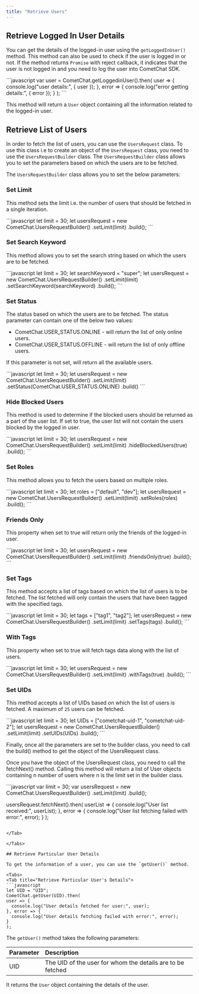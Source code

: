 ```yaml
---
title: "Retrieve Users"
---
```




## Retrieve Logged In User Details

You can get the details of the logged-in user using the `getLoggedInUser()` method. This method can also be used to check if the user is logged in or not. If the method returns `Promise` with reject callback, it indicates that the user is not logged in and you need to log the user into CometChat SDK.

<Tabs>
<Tab title="Get Logged In User Details">
```javascript
var user = CometChat.getLoggedinUser().then(
user => {
  console.log("user details:", { user });
}, error => {
  console.log("error getting details:", { error });
}
);
```

</Tab>

</Tabs>

This method will return a `User` object containing all the information related to the logged-in user.

## Retrieve List of Users

In order to fetch the list of users, you can use the `UsersRequest` class. To use this class i.e to create an object of the `UsersRequest` class, you need to use the `UsersRequestBuilder` class. The `UsersRequestBuilder` class allows you to set the parameters based on which the users are to be fetched.

The `UsersRequestBuilder` class allows you to set the below parameters:

### Set Limit

This method sets the limit i.e. the number of users that should be fetched in a single iteration.

<Tabs>
<Tab title="Set Limit">
```javascript
let limit = 30;
let usersRequest = new CometChat.UsersRequestBuilder()
                  .setLimit(limit)
                  .build();
```

</Tab>

</Tabs>

### Set Search Keyword

This method allows you to set the search string based on which the users are to be fetched.

<Tabs>
<Tab title="Set Search Keyword">
```javascript
let limit = 30;
let searchKeyword = "super";
let usersRequest = new CometChat.UsersRequestBuilder()
                  .setLimit(limit)
                  .setSearchKeyword(searchKeyword)
                  .build();
```

</Tab>

</Tabs>

### Set Status

The status based on which the users are to be fetched. The status parameter can contain one of the below two values:

* CometChat.USER\_STATUS.ONLINE - will return the list of only online users.
* CometChat.USER\_STATUS.OFFLINE - will return the list of only offline users.

If this parameter is not set, will return all the available users.

<Tabs>
<Tab title="Set Status">
```javascript
let limit = 30;
let usersRequest = new CometChat.UsersRequestBuilder()
                  .setLimit(limit)
                  .setStatus(CometChat.USER_STATUS.ONLINE)
                  .build()
```

</Tab>

</Tabs>

### Hide Blocked Users

This method is used to determine if the blocked users should be returned as a part of the user list. If set to true, the user list will not contain the users blocked by the logged in user.

<Tabs>
<Tab title="Hide Blocked Users">
```javascript
let limit = 30;
let usersRequest = new CometChat.UsersRequestBuilder()
                  .setLimit(limit)
                  .hideBlockedUsers(true)
                  .build();
```

</Tab>

</Tabs>

### Set Roles

This method allows you to fetch the users based on multiple roles.

<Tabs>
<Tab title="Set Roles">
```javascript
let limit = 30;
let roles = ["default", "dev"];
let usersRequest = new CometChat.UsersRequestBuilder()
                  .setLimit(limit)
                  .setRoles(roles)
                  .build();
```

</Tab>

</Tabs>

### Friends Only

This property when set to true will return only the friends of the logged-in user.

<Tabs>
<Tab title="Friends Only">
```javascript
let limit = 30;
let usersRequest = new CometChat.UsersRequestBuilder()
                  .setLimit(limit)
                  .friendsOnly(true)
                  .build();
```

</Tab>

</Tabs>

### Set Tags

This method accepts a list of tags based on which the list of users is to be fetched. The list fetched will only contain the users that have been tagged with the specified tags.

<Tabs>
<Tab title="Set Tags">
```javascript
let limit = 30;
let tags = ["tag1", "tag2"];
let usersRequest = new CometChat.UsersRequestBuilder()
                  .setLimit(limit)
                  .setTags(tags)
                  .build();
```

</Tab>

</Tabs>

### With Tags

This property when set to true will fetch tags data along with the list of users.

<Tabs>
<Tab title="With Tags">
```javascript
let limit = 30;
let usersRequest = new CometChat.UsersRequestBuilder()
                  .setLimit(limit)
                  .withTags(true)
                  .build();
```

</Tab>

</Tabs>

### Set UIDs

This method accepts a list of UIDs based on which the list of users is fetched. A maximum of `25` users can be fetched.

<Tabs>
<Tab title="Set UIDs">
```javascript
let limit = 30;
let UIDs = ["cometchat-uid-1", "cometchat-uid-2"];
let usersRequest = new CometChat.UsersRequestBuilder()
                  .setLimit(limit)
                  .setUIDs(UIDs)
                  .build();
```

</Tab>

</Tabs>

Finally, once all the parameters are set to the builder class, you need to call the build() method to get the object of the UsersRequest class.

Once you have the object of the UsersRequest class, you need to call the fetchNext() method. Calling this method will return a list of User objects containing n number of users where n is the limit set in the builder class.

<Tabs>
<Tab title="Users Request">
```javascript
var limit = 30;
var usersRequest = new CometChat.UsersRequestBuilder()
  										.setLimit(limit)
  										.build();

usersRequest.fetchNext().then(
userList => {
  console.log("User list received:", userList);
}, error => {
  console.log("User list fetching failed with error:", error);
}
);
```

</Tab>

</Tabs>

## Retrieve Particular User Details

To get the information of a user, you can use the `getUser()` method.

<Tabs>
<Tab title="Retrieve Particular User's Details">
```javascript
let UID = "UID";
CometChat.getUser(UID).then(
user => {
  console.log("User details fetched for user:", user);
}, error => {
  console.log("User details fetching failed with error:", error);
}
);
```

</Tab>

</Tabs>

The `getUser()` method takes the following parameters:

| Parameter | Description                                                |
| :--------- | :---------------------------------------------------------- |
| UID       | The UID of the user for whom the details are to be fetched |

It returns the `User` object containing the details of the user.
